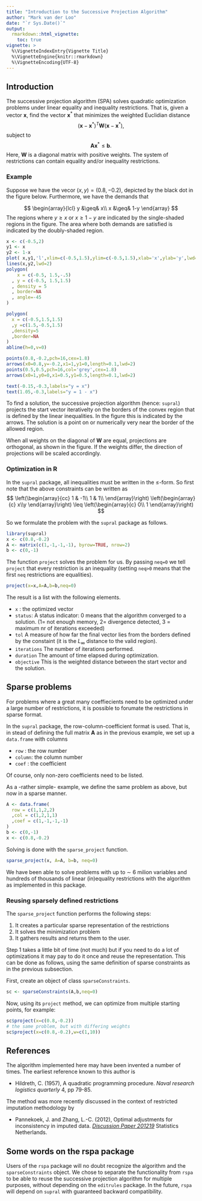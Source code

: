 ```yaml
---
title: "Introduction to the Successive Projection Algorithm"
author: "Mark van der Loo"
date: "`r Sys.Date()`"
output: 
  rmarkdown::html_vignette:
    toc: true
vignette: >
  %\VignetteIndexEntry{Vignette Title}
  %\VignetteEngine{knitr::rmarkdown}
  %\VignetteEncoding{UTF-8}
---
```


## Introduction

The successive projection algorithm (SPA) solves quadratic optimization
problems under linear equality and inequality restrictions.  That is, given a
vector $\boldsymbol{x}$, find the vector $\boldsymbol{x}^*$ that minimizes the
weighted Euclidian distance
$$
(\boldsymbol{x}-\boldsymbol{x}^*)^T\boldsymbol{W}(\boldsymbol{x}-\boldsymbol{x}^*),
$$
subject to
$$
\boldsymbol{Ax}^*\leq \boldsymbol{b}.
$$
Here, $\boldsymbol{W}$ is a diagonal matrix with positive weights. The system of
restrictions can contain equality and/or inequality restrictions.



### Example

Suppose we have the vecor $(x,y)=(0.8,-0.2)$, depicted by the black dot in the figure below.
Furthermore, we have the demands that

$$
\begin{array}{lcl}
 y &\geq& x\\
 x &\geq& 1-y
\end{array}
$$
The regions where $y\geq x$ or $x\geq 1-y$ are indicated by the single-shaded regions in the figure. The area
where both demands are satisfied is indicated by the doubly-shaded region.


```r
x <- c(-0.5,2)
y1 <- x
y2 <- 1-x
plot( x,y1,'l',xlim=c(-0.5,1.5),ylim=c(-0.5,1.5),xlab='x',ylab='y',lwd=1.8)
lines(x,y2,lwd=2)
polygon(
    x = c(-0.5, 1.5,-.5)
  , y = c(-0.5, 1.5,1.5)
  , density = 5
  , border=NA
  , angle=-45
)

polygon(
  x = c(-0.5,1.5,1.5)
  ,y =c(1.5,-0.5,1.5) 
  ,density=5
  ,border=NA
)
abline(h=0,v=0)

points(0.8,-0.2,pch=16,cex=1.8)
arrows(x0=0.8,y=-0.2,x1=1,y1=0,length=0.1,lwd=2)
points(0.5,0.5,pch=16,col='grey',cex=1.8)
arrows(x0=1,y0=0,x1=0.5,y1=0.5,length=0.1,lwd=2)

text(-0.15,-0.3,labels="y = x")
text(1.05,-0.3,labels="y = 1 - x")
```

To find a solution, the successive projection algorithm (hence: `supral`)
projects the start vector iterativelty on the borders of the convex region
that is defined by the linear inequalities. In the figure this is indicated by
the arrows. The solution is a point on or numerically very near the border of
the allowed region.

When all weights on the diagonal of $\boldsymbol{W}$ are equal, projections are 
orthogonal, as shown in the figure. If the weights differ, the direction of
projections will be scaled accordingly.

### Optimization in R
In the `supral` package, all inequalities must be written in the $\leq$-form. So
first note that the above constraints can be written as
$$
\left(\begin{array}{cc}
1 & -1\\
1 & 1\\
\end{array}\right)
\left(\begin{array}{c}
x\\y
\end{array}\right)
\leq
\left(\begin{array}{c}
0\\
1
\end{array}\right)
$$

So we formulate the problem with the `supral` package as follows.
```r
library(supral)
x <- c(0.8,-0.2)
A <- matrix(c(1,-1,-1,-1), byrow=TRUE, nrow=2)
b <- c(0,-1)
```
The function `project` solves the problem for us. By passing `neq=0` we tell `project` that every restriction
is an inequality (setting `neq>0` means that the first `neq` restrictions are equalities).
```r
project(x=x,A=A,b=b,neq=0)
```

The result is a list with the following elements.

- `x` : the optimized vector
- `status`: A status indicator: 0 means that the algorithm converged to a solution. (1= not enough memory, 2= divergence detected, 3 = maximum nr of iterations exceeded)
- `tol` A measure of how far the final vector lies from the borders defined by the constaint (it is the $L_\infty$ distance to the valid region).
- `iterations` The number of iterations performed.
- `duration` The amount of time elapsed during optimization.
- `objective` This is the weighted distance between the start vector and the solution.


## Sparse problems
For problems where a great many coeffiecients need to be optimized under a large
number of restrictions, it is possible to forumate the restrictions in sparse
format.

In the `supral` package, the row-column-coefficient format is used. That is, in
stead of defining the full matrix $\boldsymbol{A}$ as in the previous example,
we set up a `data.frame` with columns

- `row` : the row number
- `column`: the column number
- `coef` : the coefficient

Of course, only non-zero coefficients need to be listed.

As a -rather simple- example, we define the same problem as above, but now in a
sparse manner.

```r
A <- data.frame(
  row = c(1,1,2,2)
  ,col = c(1,2,1,1)
  ,coef = c(1,-1,-1,-1)
)
b <- c(0,-1)
x <- c(0.8,-0.2)
```

Solving is done with the `sparse_project` function.
```r
sparse_project(x, A=A, b=b, neq=0)
```

We have been able to solve problems with up to $\sim$ 6 milion variables and 
hundreds of thousands of linear (in)equality restrictions with the algorithm as 
implemented in this package.

### Reusing sparsely defined restrictions
The `sparse_project` function performs the following steps:

1. It creates a particular sparse representation of the restrictions
2. It solves the minimization problem
3. It gathers results and returns them to the user.

Step 1 takes a little bit of time (not much) but if you need to do a lot
of optimizations it may pay to do it once and reuse the representation.
This can be done as follows, using the same definition of sparse constraints as in the 
previous subsection.

First, create an object of class `sparseConstraints`.
```r
sc <- sparseConstraints(A,b,neq=0)
```

Now, using its `project` method, we can optimize from multiple starting points, for example:
```r
sc$project(x=c(0.8,-0.2))
# the same problem, but with differing weights
sc$project(x=c(0.8,-0.2),w=c(1,10))
```



## References

The algorithm implemented here may have been invented a number of times. The
earliest reference known to this author is

- Hildreth, C. (1957), A quadratic programming procedure. _Naval research logistics quarterly_ 4, pp 79-85.

The method was more recently discussed in the context of restricted imputation methodology by

- Pannekoek, J. and Zhang, L.-C. (2012), Optimal adjustments for inconsistency
in imputed data. 
_[Discussion Paper 201219](http://www.cbs.nl/NR/rdonlyres/CA5F7C88-D988-4536-A62C-167AAC546342/0/201219x10pub.pdf)_
Statistics Netherlands.


## Some words on the rspa package
Users of the `rspa` package will no doubt recognize the algorithm and the
`sparseConstraints` object. We chose to separate the functionality from `rspa`
to be able to reuse the successive projection algorithm for multiple purposes,
without depending on the `editrules` package. In the future, `rspa` will depend
on `supral` with guaranteed backward compatibility.












